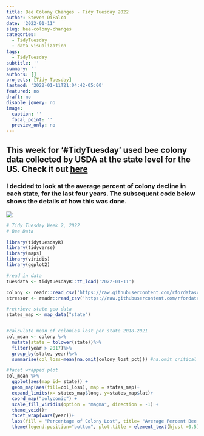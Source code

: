 ```yaml
---
title: Bee Colony Changes - Tidy Tuesday 2022
author: Steven DiFalco
date: '2022-01-11'
slug: bee-colony-changes
categories:
  - TidyTuesday
  - data visualization
tags:
  - TidyTuesday
subtitle: ''
summary: ''
authors: []
projects: [Tidy Tuesday]
lastmod: '2022-01-11T21:04:42-05:00'
featured: no
draft: no
disable_jquery: no
image:
  caption: ''
  focal_point: ''
  preview_only: no
---
```

<h2> This week for '#TidyTuesday' used bee colony data collected by USDA at the state level for the US. Check it out [here](https://github.com/rfordatascience/tidytuesday/tree/master/data/2022/2022-01-11) </h2>

<h3> I decided to look at the average percent of colony decline in each state, for the last four years. The subsequent code below shows the details of how this was done. </h3>

![](featured.png)

```r
# Tidy Tuesday Week 2, 2022
# Bee Data

library(tidytuesdayR)
library(tidyverse)
library(maps)
library(viridis)
library(ggplot2)

#read in data
tuesdata <- tidytuesdayR::tt_load('2022-01-11')

colony <- readr::read_csv('https://raw.githubusercontent.com/rfordatascience/tidytuesday/master/data/2022/2022-01-11/colony.csv')
stressor <- readr::read_csv('https://raw.githubusercontent.com/rfordatascience/tidytuesday/master/data/2022/2022-01-11/stressor.csv')

#retrieve state geo data
states_map <- map_data("state")


#calculate mean of colonies lost per state 2018-2021
col_mean <- colony %>%
  mutate(state = tolower(state))%>%
  filter(year > 2017)%>%
  group_by(state, year)%>%
  summarise(col_loss=mean(na.omit(colony_lost_pct))) #na.omit critical since missing values in one month duration causes errors

#facet wrapped plot
col_mean %>%
  ggplot(aes(map_id= state)) +
  geom_map(aes(fill=col_loss), map = states_map)+
  expand_limits(x= states_map$long, y=states_map$lat)+
  coord_map("polyconic") +
  scale_fill_viridis(option = "magma", direction = -1) +
  theme_void()+
  facet_wrap(vars(year))+
  labs(fill = "Percentage of Colony Lost", title= "Average Percent Bee Colony Lost Per Year")+
  theme(legend.position="bottom", plot.title = element_text(hjust =0.5))
```
